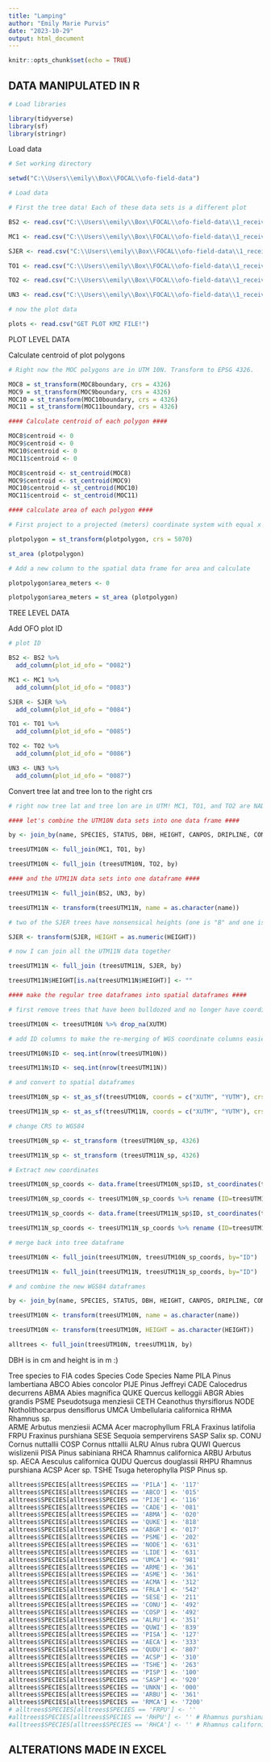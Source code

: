 ```yaml
---
title: "Lamping"
author: "Emily Marie Purvis"
date: "2023-10-29"
output: html_document
---
```


```r
knitr::opts_chunk$set(echo = TRUE)
```


## DATA MANIPULATED IN R

```r

# Load libraries

library(tidyverse)
library(sf)
library(stringr)
```

Load data

```r

# Set working directory

setwd("C:\\Users\\emily\\Box\\FOCAL\\ofo-field-data")

# Load data

# First the tree data! Each of these data sets is a different plot

BS2 <- read.csv("C:\\Users\\emily\\Box\\FOCAL\\ofo-field-data\\1_received-data\\0009\\data\\Stem_maps_Lamping_et_al_2021\\BS2_StemMap.csv")

MC1 <- read.csv("C:\\Users\\emily\\Box\\FOCAL\\ofo-field-data\\1_received-data\\0009\\data\\Stem_maps_Lamping_et_al_2021\\MC1_StemMap.csv")

SJER <- read.csv("C:\\Users\\emily\\Box\\FOCAL\\ofo-field-data\\1_received-data\\0009\\data\\Stem_maps_Lamping_et_al_2021\\SJER_StemMap.csv")

TO1 <- read.csv("C:\\Users\\emily\\Box\\FOCAL\\ofo-field-data\\1_received-data\\0009\\data\\Stem_maps_Lamping_et_al_2021\\TO1_StemMap.csv")

TO2 <- read.csv("C:\\Users\\emily\\Box\\FOCAL\\ofo-field-data\\1_received-data\\0009\\data\\Stem_maps_Lamping_et_al_2021\\TO2_StemMap.csv")

UN3 <- read.csv("C:\\Users\\emily\\Box\\FOCAL\\ofo-field-data\\1_received-data\\0009\\data\\Stem_maps_Lamping_et_al_2021\\UN3_StemMap.csv")

# now the plot data

plots <- read.csv("GET PLOT KMZ FILE!")

```

PLOT LEVEL DATA

Calculate centroid of plot polygons

```r

# Right now the MOC polygons are in UTM 10N. Transform to EPSG 4326.

MOC8 = st_transform(MOC8boundary, crs = 4326)
MOC9 = st_transform(MOC9boundary, crs = 4326)
MOC10 = st_transform(MOC10boundary, crs = 4326)
MOC11 = st_transform(MOC11boundary, crs = 4326)

#### Calculate centroid of each polygon ####

MOC8$centroid <- 0
MOC9$centroid <- 0
MOC10$centroid <- 0
MOC11$centroid <- 0

MOC8$centroid <- st_centroid(MOC8)
MOC9$centroid <- st_centroid(MOC9)
MOC10$centroid <- st_centroid(MOC10)
MOC11$centroid <- st_centroid(MOC11)

#### calculate area of each polygon ####

# First project to a projected (meters) coordinate system with equal x and y distances, CONUS Albers Equal Area (EPSG: 5070) 

plotpolygon = st_transform(plotpolygon, crs = 5070)

st_area (plotpolygon)

# Add a new column to the spatial data frame for area and calculate

plotpolygon$area_meters <- 0

plotpolygon$area_meters = st_area (plotpolygon)
```

TREE LEVEL DATA

Add OFO plot ID

```r

# plot ID

BS2 <- BS2 %>%
  add_column(plot_id_ofo = "0082")

MC1 <- MC1 %>%
  add_column(plot_id_ofo = "0083")

SJER <- SJER %>%
  add_column(plot_id_ofo = "0084")

TO1 <- TO1 %>%
  add_column(plot_id_ofo = "0085")

TO2 <- TO2 %>%
  add_column(plot_id_ofo = "0086")

UN3 <- UN3 %>%
  add_column(plot_id_ofo = "0087")

```

Convert tree lat and tree lon to the right crs


```r

# right now tree lat and tree lon are in UTM! MC1, TO1, and TO2 are NAD83 UTM zone 10N (EPSG:26910); BS2, UN3, and SJER are NAD83 UTM zone 11N (EPSG:26911)

#### let's combine the UTM10N data sets into one data frame ####

by <- join_by(name, SPECIES, STATUS, DBH, HEIGHT, CANPOS, DRIPLINE, COMMENTS, XUTM, YUTM, elevation, plot_id_ofo)

treesUTM10N <- full_join(MC1, TO1, by)

treesUTM10N <- full_join (treesUTM10N, TO2, by)

#### and the UTM11N data sets into one dataframe ####

treesUTM11N <- full_join(BS2, UN3, by)

treesUTM11N <- transform(treesUTM11N, name = as.character(name))

# two of the SJER trees have nonsensical heights (one is "B" and one is "-"); I need this column to be numeric so I'm forcing it into numeric format and then replacing the resulting two "NA"s with blanks

SJER <- transform(SJER, HEIGHT = as.numeric(HEIGHT))

# now I can join all the UTM11N data together

treesUTM11N <- full_join (treesUTM11N, SJER, by)

treesUTM11N$HEIGHT[is.na(treesUTM11N$HEIGHT)] <- ""

#### make the regular tree dataframes into spatial dataframes ####

# first remove trees that have been bulldozed and no longer have coordinates

treesUTM10N <- treesUTM10N %>% drop_na(XUTM)

# add ID columns to make the re-merging of WGS coordinate columns easier 

treesUTM10N$ID <- seq.int(nrow(treesUTM10N))

treesUTM11N$ID <- seq.int(nrow(treesUTM11N))

# and convert to spatial dataframes

treesUTM10N_sp <- st_as_sf(treesUTM10N, coords = c("XUTM", "YUTM"), crs = 26910, remove=F)

treesUTM11N_sp <- st_as_sf(treesUTM11N, coords = c("XUTM", "YUTM"), crs = 26911, remove=F)

# change CRS to WGS84

treesUTM10N_sp <- st_transform (treesUTM10N_sp, 4326)

treesUTM11N_sp <- st_transform (treesUTM11N_sp, 4326)

# Extract new coordinates

treesUTM10N_sp_coords <- data.frame(treesUTM10N_sp$ID, st_coordinates(treesUTM10N_sp[,1], st_coordinates(treesUTM10N_sp[,2]))) 

treesUTM10N_sp_coords <- treesUTM10N_sp_coords %>% rename (ID=treesUTM10N_sp.ID, TreeWGSX=X, TreeWGSY=Y)

treesUTM11N_sp_coords <- data.frame(treesUTM11N_sp$ID, st_coordinates(treesUTM11N_sp[,1], st_coordinates(treesUTM11N_sp[,2]))) 

treesUTM11N_sp_coords <- treesUTM11N_sp_coords %>% rename (ID=treesUTM11N_sp.ID, TreeWGSX=X, TreeWGSY=Y)

# merge back into tree dataframe

treesUTM10N <- full_join(treesUTM10N, treesUTM10N_sp_coords, by="ID")

treesUTM11N <- full_join(treesUTM11N, treesUTM11N_sp_coords, by="ID")

# and combine the new WGS84 dataframes

by <- join_by(name, SPECIES, STATUS, DBH, HEIGHT, CANPOS, DRIPLINE, COMMENTS, XUTM, YUTM, elevation, plot_id_ofo, ID, TreeWGSX, TreeWGSY)

treesUTM10N <- transform(treesUTM10N, name = as.character(name))

treesUTM10N <- transform(treesUTM10N, HEIGHT = as.character(HEIGHT))

alltrees <- full_join(treesUTM10N, treesUTM11N, by)

```

DBH is in cm and height is in m :)

Tree species to FIA codes
		Species Code			Species Name
			 PILA				Pinus lambertiana
			 ABCO				Abies concolor
			 PIJE				Pinus Jeffreyi
			 CADE				Calocedrus decurrens
			 ABMA				Abies magnifica
			 QUKE				Quercus kelloggii
			 ABGR				Abies grandis
			 PSME				Pseudotsuga menziesii
			 CETH				Ceanothus thyrsiflorus
			 NODE				Notholithocarpus densiflorus
			 UMCA				Umbellularia californica
			 RHMA				Rhamnus sp.		
			 ARME				Arbutus menziesii
			 ACMA				Acer macrophyllum
			 FRLA				Fraxinus latifolia
			 FRPU				Fraxinus purshiana
			 SESE 				Sequoia sempervirens
			 SASP				Salix sp.
			 CONU 				Cornus nuttallii
			 COSP				Cornus nttallii
			 ALRU				Alnus rubra
			 QUWI				Quercus wislizenii
			 PISA 				Pinus sabiniana
			 RHCA				Rhamnus californica
			 ARBU 				Arbutus sp.
			 AECA				Aesculus californica
			 QUDU				Quercus douglassii
			 RHPU				Rhamnus purshiana
			 ACSP				Acer sp.
			 TSHE 				Tsuga heterophylla
			 PISP				Pinus sp.

```r

alltrees$SPECIES[alltrees$SPECIES == 'PILA'] <- '117'
alltrees$SPECIES[alltrees$SPECIES == 'ABCO'] <- '015'
alltrees$SPECIES[alltrees$SPECIES == 'PIJE'] <- '116'
alltrees$SPECIES[alltrees$SPECIES == 'CADE'] <- '081'
alltrees$SPECIES[alltrees$SPECIES == 'ABMA'] <- '020'
alltrees$SPECIES[alltrees$SPECIES == 'QUKE'] <- '818'
alltrees$SPECIES[alltrees$SPECIES == 'ABGR'] <- '017'
alltrees$SPECIES[alltrees$SPECIES == 'PSME'] <- '202'
alltrees$SPECIES[alltrees$SPECIES == 'NODE'] <- '631'
alltrees$SPECIES[alltrees$SPECIES == 'LIDE'] <- '631'
alltrees$SPECIES[alltrees$SPECIES == 'UMCA'] <- '981'
alltrees$SPECIES[alltrees$SPECIES == 'ARME'] <- '361'
alltrees$SPECIES[alltrees$SPECIES == 'ASME'] <- '361'
alltrees$SPECIES[alltrees$SPECIES == 'ACMA'] <- '312'
alltrees$SPECIES[alltrees$SPECIES == 'FRLA'] <- '542'
alltrees$SPECIES[alltrees$SPECIES == 'SESE'] <- '211'
alltrees$SPECIES[alltrees$SPECIES == 'CONU'] <- '492'
alltrees$SPECIES[alltrees$SPECIES == 'COSP'] <- '492'
alltrees$SPECIES[alltrees$SPECIES == 'ALRU'] <- '351'
alltrees$SPECIES[alltrees$SPECIES == 'QUWI'] <- '839'
alltrees$SPECIES[alltrees$SPECIES == 'PISA'] <- '127'
alltrees$SPECIES[alltrees$SPECIES == 'AECA'] <- '333'
alltrees$SPECIES[alltrees$SPECIES == 'QUDU'] <- '807'
alltrees$SPECIES[alltrees$SPECIES == 'ACSP'] <- '310'
alltrees$SPECIES[alltrees$SPECIES == 'TSHE'] <- '263'
alltrees$SPECIES[alltrees$SPECIES == 'PISP'] <- '100'
alltrees$SPECIES[alltrees$SPECIES == 'SASP'] <- '920'
alltrees$SPECIES[alltrees$SPECIES == 'UNKN'] <- '000'
alltrees$SPECIES[alltrees$SPECIES == 'ARBU'] <- '361'
alltrees$SPECIES[alltrees$SPECIES == 'RMCA'] <- '7200'
# alltrees$SPECIES[alltrees$SPECIES == 'FRPU'] <- '' 
#alltrees$SPECIES[alltrees$SPECIES == 'RHPU'] <- '' # Rhamnus purshiana
#alltrees$SPECIES[alltrees$SPECIES == 'RHCA'] <- '' # Rhamnus californica? one comment says RHAMNUS CROCEA

```



## ALTERATIONS MADE IN EXCEL